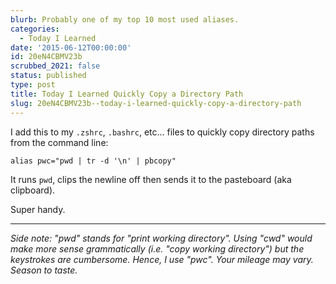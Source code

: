 ```yaml
---
blurb: Probably one of my top 10 most used aliases.
categories:
  - Today I Learned
date: '2015-06-12T00:00:00'
id: 20eN4CBMV23b
scrubbed_2021: false
status: published
type: post
title: Today I Learned Quickly Copy a Directory Path
slug: 20eN4CBMV23b--today-i-learned-quickly-copy-a-directory-path
---
```


I add this to my `.zshrc`, `.bashrc`, etc... files to quickly copy directory paths from the command line:

```bash{numberLines: true}
alias pwc="pwd | tr -d '\n' | pbcopy"
```

It runs `pwd`, clips the newline off then sends it to the pasteboard (aka clipboard). 

Super handy. 

---


_Side note: "pwd" stands for "print working directory". Using "cwd" would make more sense grammatically (i.e. "copy working directory") but the keystrokes are cumbersome. Hence, I use "pwc". Your mileage may vary. Season to taste._
